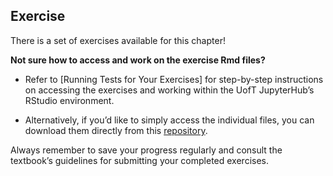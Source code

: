
## Exercise

There is a set of exercises available for this chapter! 

**Not sure how to access and work on the exercise Rmd files? **

-   Refer to [Running Tests for Your Exercises] for step-by-step instructions on accessing the exercises and working within the UofT JupyterHub's RStudio environment.

-   Alternatively, if you'd like to simply access the individual files, you can download them directly from this [repository](https://github.com/UofTChem-Teaching/R4EnvChem-Exercises).

Always remember to save your progress regularly and consult the textbook's guidelines for submitting your completed exercises.